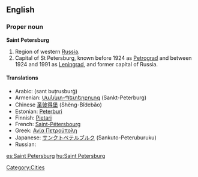 ==English==
{{wikipedia}}
===Proper noun===
'''Saint Petersburg'''

#Region of western [[Russia]].
#Capital of St Petersburg, known before 1924 as [[Petrograd]] and between 1924 and 1991 as [[Leningrad]], and former capital of Russia.

====Translations====
{{top}}
*Arabic: {{Arab|[[سانت بطرسبرغ]]}} (sant buṭrusburġ)
* Armenian: [[Սանկտ-Պետերբուրգ]] (Sankt-Peterburg)
*Chinese [[圣彼得堡]] (Shèng-Bǐdebǎo)
*Estonian: [[Peterburi]]
*Finnish: [[Pietari]]
*French: [[Saint-Pétersbourg]]
*Greek: [[Αγία Πετρούπολη]]
*Japanese: [[サンクトペテルブルク]] (Sankuto-Peteruburuku)
*Russian: {{t|ru|Санкт-Петербург|tr=Sankt-Peterbúrg}}
{{bottom}}

[[Category:Cities]]

[[es:Saint Petersburg]]
[[hu:Saint Petersburg]]